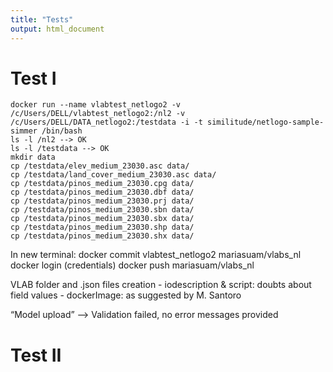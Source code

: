 ```yaml
---
title: "Tests"
output: html_document
---
```


# Test I

	docker run --name vlabtest_netlogo2 -v /c/Users/DELL/vlabtest_netlogo2:/nl2 -v /c/Users/DELL/DATA_netlogo2:/testdata -i -t similitude/netlogo-sample-simmer /bin/bash
	ls -l /nl2 --> OK
	ls -l /testdata --> OK
	mkdir data
	cp /testdata/elev_medium_23030.asc data/
	cp /testdata/land_cover_medium_23030.asc data/
	cp /testdata/pinos_medium_23030.cpg data/
	cp /testdata/pinos_medium_23030.dbf data/
	cp /testdata/pinos_medium_23030.prj data/
	cp /testdata/pinos_medium_23030.sbn data/
	cp /testdata/pinos_medium_23030.sbx data/
	cp /testdata/pinos_medium_23030.shp data/
	cp /testdata/pinos_medium_23030.shx data/
	
In new terminal: 
	docker commit vlabtest_netlogo2 mariasuam/vlabs_nl
	docker login
	(credentials)
	docker push mariasuam/vlabs_nl

VLAB folder and .json files creation
	- iodescription & script: doubts about field values
	- dockerImage: as suggested by M. Santoro

"Model upload" --> Validation failed, no error messages provided

# Test II

